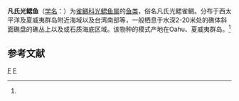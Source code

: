{{Speciesbox
| taxon = Chromis vanderbilti
| image = Chromis vanderbilti.jpg
| binomial_authority = Fowler, 1941<ref name='id7908'>{{cite web| url =http://www.bioinfo.cn/db05/BjdwSpecies.php?action=view&id=7908| title =凡氏光鳃鱼| work =中国动物物种编目数据库| publisher =中国科学院微生物研究所| author =中国科学院动物研究所| accessdate =2009-04-16| deadurl =yes| archiveurl =https://web.archive.org/web/20160305025536/http://www.bioinfo.cn/db05/BjdwSpecies.php?action=view&id=7908| archivedate =2016-03-05}}</ref>
}}

'''凡氏光鳃鱼'''（[[学名|学名]]：{{lang|la|''Chromis vanderbilti''}}）为[[雀鲷科|雀鲷科]][[光鳃鱼属|光鳃鱼属]]的[[鱼类|鱼类]]，俗名凡氏光鳃雀鲷。分布于西太平洋及夏威夷群岛附近海域以及台湾南部等，一般栖息于水深2-20米处的礁体斜面礁盘的礁丛上以及或石质海底区域。该物种的模式产地在Oahu、夏威夷群岛。<ref name='id7908'/>

== 参考文献 ==
{{reflist}}

{{Taxonbar|from=Q1043497}}

[[Category:光鳃鱼属|F]]
[[Category:1941年描述的鱼类|F]]